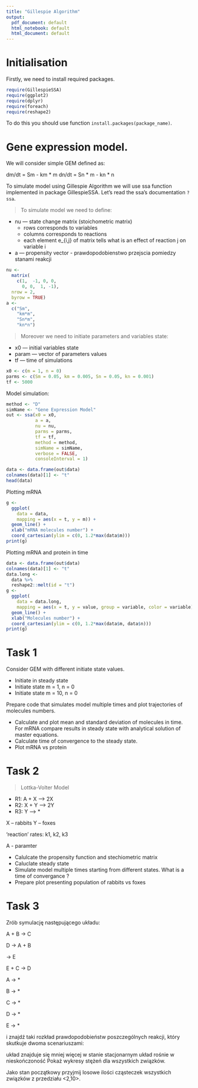 ```yaml
---
title: "Gillespie Algorithm"
output:
  pdf_document: default
  html_notebook: default
  html_document: default
---
```

# Initialisation

Firstly, we need to install required packages.

```r
require(GillespieSSA)
require(ggplot2)
require(dplyr)
require(foreach)
require(reshape2)
```

To do this you should use function `install.packages(package_name)`.

# Gene expression model. 

We will consider simple GEM defined as:

dm/dt = Sm - km * m
dn/dt = Sn * m - kn * n

To simulate model using Gillespie Algorithm we will use ssa function implemented in package GillespieSSA. Let's read the ssa's documentation `?ssa`.

> To simulate model we need to define:

* nu --- state change matrix (stoichometric matrix)
    * rows corresponds to variables 
    * columns corresponds to reactions
    * each element e_{i,j} of matrix tells what is an effect of reaction j on variable i 
* a --- propensity vector - prawdopodobienstwo przejscia pomiedzy stanami reakcji

```r
nu <- 
  matrix(
    c(1,  -1, 0, 0, 
      0, 0,  1, -1),
  nrow = 2,
  byrow = TRUE)
a <- 
  c("Sm", 
    "km*m",
    "Sn*m",
    "kn*n")
```

> Moreover we need to initiate parameters and variables state:

* x0 --- initial variables state 
* param --- vector of parameters values
* tf --- time of simulations


```r
x0 <- c(m = 1, n = 0)
parms <- c(Sm = 0.05, km = 0.005, Sn = 0.05, kn = 0.001)
tf <- 5000
```

Model simulation:
```r
method <- "D"
simName <- "Gene Expression Model"
out <- ssa(x0 = x0,
           a = a,
           nu = nu,
           parms = parms,
           tf = tf,
           method = method,
           simName = simName,
           verbose = FALSE,
           consoleInterval = 1)
```


```r
data <- data.frame(out$data)
colnames(data)[1] <- "t"
head(data)
```
Plotting mRNA
```r
g <- 
  ggplot(
    data = data,
    mapping = aes(x = t, y = m)) +
  geom_line() +
  xlab("mRNA molecules number") +
  coord_cartesian(ylim = c(0, 1.2*max(data$m)))
print(g)
```
Plotting mRNA and protein in time
```r
data <- data.frame(out$data)
colnames(data)[1] <- "t"
data.long <- 
  data %>%
  reshape2::melt(id = "t")
g <- 
  ggplot(
    data = data.long,
    mapping = aes(x = t, y = value, group = variable, color = variable)) +
  geom_line() +
  xlab("Molecules number") +
  coord_cartesian(ylim = c(0, 1.2*max(data$m, data$n)))
print(g)
```

# Task 1  
 Consider GEM with different initiate state values.
   
   * Initiate  in steady state
   * Initiate state m = 1, n = 0
   * Initiate state m = 10, n = 0
 
 Prepare code that simulates model multiple times and plot trajectories of molecules numbers.  
  
  * Calculate and plot mean and standard deviation of molecules in time. For mRNA compare results in steady state  with analytical solution of master equations.
  *  Calculate time of convergence to the steady state.
  *  Plot mRNA vs protein
 
 
# Task 2
> Lottka-Volter Model

 * R1: A + X --> 2X  
 * R2: X + Y --> 2Y
 * R3: Y --> *
 
 X -- rabbits 
 Y -- foxes 
 
 'reaction' rates: k1, k2, k3
 
 A -  paramter
 
 * Calulcate the propensity function and  stechiometric matrix
 * Caluclate steady state 
 * Simulate model multiple times starting from different states. What is a time of convergance ?
 * Prepare plot presenting population of rabbits vs foxes

# Task 3 
Zrób symulację następującego układu:

A + B → C

D → A + B

→ E

E + C → D

A → *

B → *

C → *

D → *

E → *

i znajdź taki rozkład prawdopodobieństw poszczególnych reakcji, który skutkuje dwoma scenariuszami:

układ znajduje się mniej więcej w stanie stacjonarnym
układ rośnie w nieskończoność
Pokaż wykresy stężeń dla wszystkich związków.

Jako stan początkowy przyjmij losowe ilości cząsteczek wszystkich związków z przedziału <2,10>.